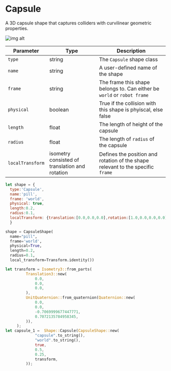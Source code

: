 # Capsule

A 3D capsule shape that captures colliders with curvilinear geometric properties.

![img alt](/img/capsule.jpeg)

| Parameter |Type| Description |
|---|---|--|
|`type`|string|The `Capsule` shape class|
|`name`|string|A user-defined name of the shape|
|`frame`|string|The frame this shape belongs to. Can either be `world` or `robot frame`|
|`physical`|boolean|True if the collision with this shape is phyiscal, else false|
|`length`|float|The length of height of the capsule|
|`radius`|float|The length of `radius` of the capsule|
|`localTransform`|isometry consisted of translation and rotation|Defines the position and rotation of the shape relevant to the specific `frame`|

<Tabs>
  <TabItem value="js" label="Javascript">

  ```js
  let shape = {
    type:'Capsule',
    name:'pill',
    frame: 'world',
    physical: true,
    length:0.2,
    radius:0.1,
    localTransform: {translation:[0.0,0.0,0.0],rotation:[1.0,0.0,0.0,0.0]} // [x, y, z, w] ordering for quaternion
    }
  ```

  </TabItem>
  <TabItem value="py" label="Python">

  ```py
  shape = CapsuleShape(
    name="pill",
    frame='world',
    physical=True,
    length=0.2,
    radius=0.1,
    local_transform=Transform.identity())
  ```
   </TabItem>
   <TabItem value= "rust" label="Rust"> 

   ```rust
   let transform = Isometry3::from_parts(
            Translation3::new(
                0.0,
                0.0,
                0.0,
            ),
            UnitQuaternion::from_quaternion(Quaternion::new(
                0.0,
                0.0,
                -0.7069999677447771,
                0.7072135784958345,
            )),
        );
   let capsule_1 =  Shape::Capsule(CapsuleShape::new(
                "capsule".to_string(),
                "world".to_string(),
                true,
                0.5,
                0.25,
                transform,
            ));
   ``` 
   </TabItem>
</Tabs> 

